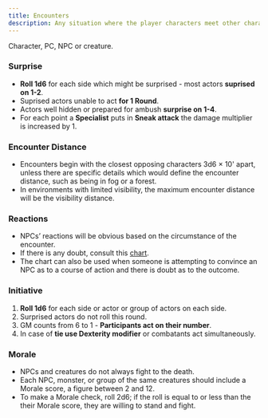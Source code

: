 ```yaml
---
title: Encounters
description: Any situation where the player characters meet other characters or creatures in uncertain circumstances.
---
```



<Aside title="Actor:" type="caution">
  Character, PC, NPC or creature.
</Aside>

### Surprise

- **Roll 1d6** for each side which might be surprised - most actors **suprised on 1-2**.
- Suprised actors unable to act **for 1 Round**.
- Actors well hidden or prepared for ambush **surprise on 1-4**.
- For each point a **Specialist** puts in **Sneak attack** the damage multiplier is increased by 1.

### Encounter Distance

- Encounters begin with the closest opposing characters 3d6 × 10' apart, unless there are specific details which would
  define the encounter distance, such as being in fog or a forest.
- In environments with limited visibility, the maximum encounter distance will be the visibility distance.

### Reactions

- NPCs’ reactions will be obvious based on the circumstance of the encounter.
- If there is any doubt, consult this [chart](../../reference/reactions).
- The chart can also be used when someone is attempting to convince an NPC as to a course of action and there is doubt
  as to the outcome.

### Initiative

1. **Roll 1d6** for each side or actor or group of actors on each side.
2. Surprised actors do not roll this round.
3. GM counts from 6 to 1 - **Participants act on their number**.
4. In case of **tie use Dexterity modifier** or combatants act simultaneously.

### Morale

- NPCs and creatures do not always fight to the death.
- Each NPC, monster, or group of the same creatures should include a Morale score, a figure between 2 and 12.
- To make a Morale check, roll 2d6; if the roll is equal to or less than the their Morale score, they are willing to
  stand and fight.

